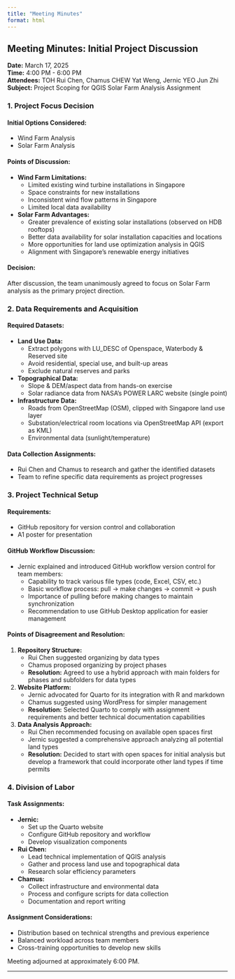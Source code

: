```yaml
---
title: "Meeting Minutes"
format: html
---
```


## Meeting Minutes: Initial Project Discussion

**Date:** March 17, 2025  
**Time:** 4:00 PM - 6:00 PM  
**Attendees:** TOH Rui Chen, Chamus CHEW Yat Weng, Jernic YEO Jun Zhi  
**Subject:** Project Scoping for QGIS Solar Farm Analysis Assignment

### 1. Project Focus Decision

#### Initial Options Considered:
- Wind Farm Analysis
- Solar Farm Analysis

#### Points of Discussion:
- **Wind Farm Limitations:**
  - Limited existing wind turbine installations in Singapore
  - Space constraints for new installations
  - Inconsistent wind flow patterns in Singapore
  - Limited local data availability

- **Solar Farm Advantages:**
  - Greater prevalence of existing solar installations (observed on HDB rooftops)
  - Better data availability for solar installation capacities and locations
  - More opportunities for land use optimization analysis in QGIS
  - Alignment with Singapore's renewable energy initiatives

#### Decision:
After discussion, the team unanimously agreed to focus on Solar Farm analysis as the primary project direction.

### 2. Data Requirements and Acquisition

#### Required Datasets:
- **Land Use Data:**
  - Extract polygons with LU_DESC of Openspace, Waterbody & Reserved site
  - Avoid residential, special use, and built-up areas
  - Exclude natural reserves and parks

- **Topographical Data:**
  - Slope & DEM/aspect data from hands-on exercise
  - Solar radiance data from NASA's POWER LARC website (single point)

- **Infrastructure Data:**
  - Roads from OpenStreetMap (OSM), clipped with Singapore land use layer
  - Substation/electrical room locations via OpenStreetMap API (export as KML)
  - Environmental data (sunlight/temperature)

#### Data Collection Assignments:
- Rui Chen and Chamus to research and gather the identified datasets
- Team to refine specific data requirements as project progresses

### 3. Project Technical Setup

#### Requirements:
- GitHub repository for version control and collaboration
- A1 poster for presentation

#### GitHub Workflow Discussion:
- Jernic explained and introduced GitHub workflow version control for team members:
  - Capability to track various file types (code, Excel, CSV, etc.)
  - Basic workflow process: pull → make changes → commit → push
  - Importance of pulling before making changes to maintain synchronization
  - Recommendation to use GitHub Desktop application for easier management

#### Points of Disagreement and Resolution:

1. **Repository Structure:**
   - Rui Chen suggested organizing by data types
   - Chamus proposed organizing by project phases
   - **Resolution:** Agreed to use a hybrid approach with main folders for phases and subfolders for data types

2. **Website Platform:**
   - Jernic advocated for Quarto for its integration with R and markdown
   - Chamus suggested using WordPress for simpler management
   - **Resolution:** Selected Quarto to comply with assignment requirements and better technical documentation capabilities

3. **Data Analysis Approach:**
   - Rui Chen recommended focusing on available open spaces first
   - Jernic suggested a comprehensive approach analyzing all potential land types
   - **Resolution:** Decided to start with open spaces for initial analysis but develop a framework that could incorporate other land types if time permits

### 4. Division of Labor

#### Task Assignments:
- **Jernic:**
  - Set up the Quarto website
  - Configure GitHub repository and workflow
  - Develop visualization components

- **Rui Chen:**
  - Lead technical implementation of QGIS analysis
  - Gather and process land use and topographical data
  - Research solar efficiency parameters

- **Chamus:**
  - Collect infrastructure and environmental data
  - Process and configure scripts for data collection
  - Documentation and report writing


#### Assignment Considerations:
- Distribution based on technical strengths and previous experience
- Balanced workload across team members
- Cross-training opportunities to develop new skills


Meeting adjourned at approximately 6:00 PM.

---